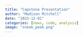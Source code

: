 ```yaml
---
title: "Capstone Presentation"
author: "Madison Mitchell"
date: "2023-12-01"
categories: [news, code, analysis]
image: "sneak_peak.png"
---
```


